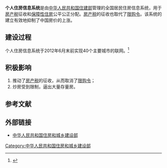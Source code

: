 {{Orphan|time=2016-12-20T14:28:09+00:00}}
{{globalize|time=2017-08-22T15:35:15+00:00}}
'''个人住房信息系统'''是由[[中华人民共和国住房和城乡建设部|中华人民共和国住建部]]管理的全国居民住房信息系统，用于[[房产税|房产税]]征收和[[保障性住房|保障性住房]]公平公正分配。[[房产税|房产税]]的征收也取代了[[限购令|限购令]]。该系统的建立有效地抑制了中国房价的上涨。

== 建设过程 ==
个人住房信息系统于2012年6月末前实现40个主要城市的联网。<ref>{{cite web |url=http://www.mohurd.gov.cn/bldjgzyhd/201201/t20120106_208288.html |title=存档副本 |accessdate=2012-02-17 |deadurl=yes |archiveurl=https://web.archive.org/web/20120312084954/http://www.mohurd.gov.cn/bldjgzyhd/201201/t20120106_208288.html |archivedate=2012-03-12 }}</ref>

== 积极影响 ==
#推动了[[房产税|房产税]]的征收，从而取消了[[限购令|限购令]]；
#炒房受到限制，逼出大量存量房。

==参考文献==
{{Reflist}}

== 外部链接 ==
* [http://www.mohurd.gov.cn/ 中华人民共和国住房和城乡建设部]{{Wayback|url=http://www.mohurd.gov.cn/ |date=20171206033321 }}{{zh-cn}}

[[Category:中华人民共和国住房和城乡建设部|Category:中华人民共和国住房和城乡建设部]]